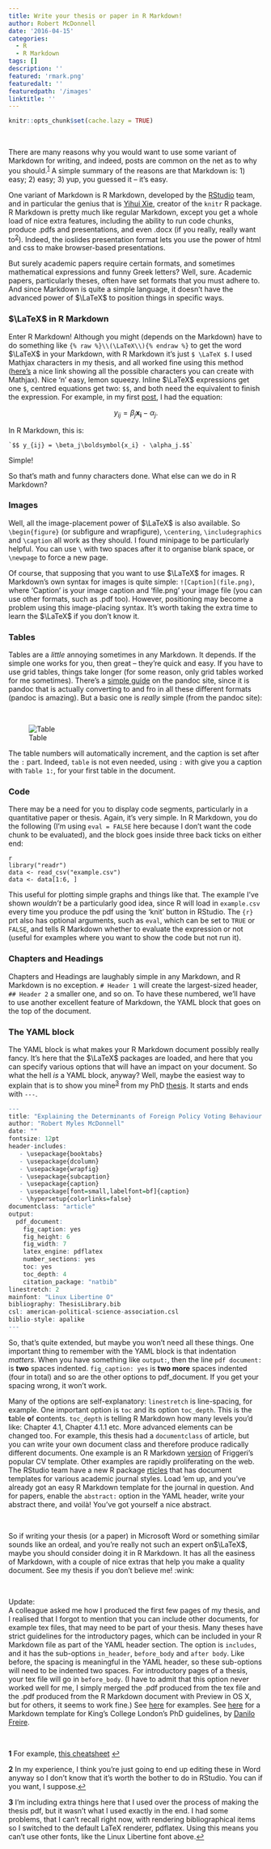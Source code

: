 ```yaml
---
title: Write your thesis or paper in R Markdown!
author: Robert McDonnell
date: '2016-04-15'
categories:
  - R
  - R Markdown
tags: []
description: ''
featured: 'rmark.png'
featuredalt: ''
featuredpath: '/images'
linktitle: ''
---
```


```r
knitr::opts_chunk$set(cache.lazy = TRUE)
```

&nbsp;

There are many reasons why you would want to use some variant of Markdown for writing, and indeed, posts are common on the net as to why you should.<sup id="a1">[1](#fn1)</sup> A simple summary of the reasons are that Markdown is: 1) easy; 2) easy; 3) yup, you guessed it -- it's easy.

One variant of Markdown is R Markdown, developed by the [RStudio](https://www.rstudio.com/) team, and in particular the genius that is [Yihui Xie](http://yihui.name/knitr/), creator of the `knitr` R package. R Markdown is pretty much like regular Markdown, except you get a whole load of nice extra features, including the ability to run code chunks, produce .pdfs and presentations, and even .docx (if you really, really want to<sup id="a2">[2](#fn2)</sup>). Indeed, the ioslides presentation format lets you use the power of html and css to make browser-based presentations.  

But surely academic papers require certain formats, and sometimes mathematical expressions and funny Greek letters? Well, sure. Academic papers, particularly theses, often have set formats that you must adhere to. And since Markdown is quite a simple language, it doesn't have the advanced power of $\LaTeX$ to position things in specific ways.

### $\LaTeX$ in R Markdown

Enter R Markdown! Although you might (depends on the Markdown) have to do something like `{% raw %}\\(\LaTeX\\){% endraw %}` to get the word $\LaTeX$ in your Markdown, with R Markdown it's just `$ \LaTeX $`. I used Mathjax characters in my thesis, and all worked fine using this method ([here's](http://www.onemathematicalcat.org/MathJaxDocumentation/TeXSyntax.htm) a nice link showing all the possible characters you can create with Mathjax). Nice 'n' easy, lemon squeezy. Inline $\LaTeX$ expressions get one `$`, centred equations get two: `$$`, and both need the equivalent to finish the expression. For example, in my first [post](http://robertmyles.github.io//post1.html), I had the equation:  


$$y_{ij} = \beta_j\boldsymbol{x_i} - \alpha_j.$$


In R Markdown, this is:  

```
`$$ y_{ij} = \beta_j\boldsymbol{x_i} - \alpha_j.$$` 
```

Simple!

So that's math and funny characters done. What else can we do in R Markdown?

### Images

Well, all the image-placement power of $\LaTeX$ is also available. So `\begin{figure}` (or subfigure and wrapfigure), `\centering`, `\includegraphics` and `\caption` all work as they should. I found minipage to be particularly helpful. You can use `\` with two spaces after it to organise blank space, or `\newpage` to force a new page.  

Of course, that supposing that you want to use $\LaTeX$ for images. R Markdown's own syntax for images is quite simple: `![Caption](file.png)`, where 'Caption' is your image caption and 'file.png' your image file (you can use other formats, such as .pdf too). However, positioning may become a problem using this image-placing syntax. It's worth taking the extra time to learn the $\LaTeX$ if you don't know it.

### Tables

Tables are a *little* annoying sometimes in any Markdown. It depends. If the simple one works for you, then great -- they're quick and easy. If you have to use grid tables, things take longer (for some reason, only grid tables worked for me sometimes). There's a [simple guide](http://pandoc.org/README.html#tables) on the pandoc site, since it is pandoc that is actually converting to and fro in all these different formats (pandoc is amazing). But a basic one is *really* simple (from the pandoc site):

&nbsp;

![Table](http://i.imgur.com/TcbAp2U.png)

The table numbers will automatically increment, and the caption is set after the `:` part. Indeed, `table` is not even needed, using `:` with give you a caption with `Table 1: `, for your first table in the document.

### Code

There may be a need for you to display code segments, particularly in a quantitative paper or thesis. Again, it's very simple. In R Markdown, you do the following (I'm using `eval = FALSE` here because I don't want the code chunk to be evaluated), and the block goes inside three back ticks on either end:

```
{r, eval = FALSE}  
library("readr")
data <- read_csv("example.csv")
data <- data[1:6, ]

```


This useful for plotting simple graphs and things like that. The example I've shown *wouldn't* be a particularly good idea, since R will load in `example.csv` every time you produce the pdf using the 'knit' button in RStudio. The `{r}` prt also has optional arguments, such as `eval`, which can be set to `TRUE` or `FALSE`, and tells R Markdown whether to evaluate the expression or not (useful for examples where you want to show the code but not run it).

### Chapters and Headings

Chapters and Headings are laughably simple in any Markdown, and R Markdown is no exception. `# Header 1` will create the largest-sized header, `## Header 2` a smaller one, and so on. To have these numbered, we'll have to use another excellent feature of Markdown, the YAML block that goes on the top of the document.

### The YAML block  

The YAML block is what makes your R Markdown document possibly really fancy. It's here that the $\LaTeX$ packages are loaded, and here that you can specify various options that will have an impact on your document. So what the hell *is* a YAML block, anyway? Well, maybe the easiest way to explain that is to show you mine<sup id="a3">[3](#fn3)</sup> from my PhD [thesis]({{ site.url }}/assets/Explaining the Determinants of Foreign Policy Voting Behaviour in the Brazilian Houses of Legislature.pdf). It starts and ends with `---`.  

```r
---
title: "Explaining the Determinants of Foreign Policy Voting Behaviour in the Brazilian Houses of Legislature, with a Focus on the Senate"
author: "Robert Myles McDonnell"
date: ""
fontsize: 12pt
header-includes:
   - \usepackage{booktabs}
   - \usepackage{dcolumn}
   - \usepackage{wrapfig}
   - \usepackage{subcaption}
   - \usepackage{caption}
   - \usepackage[font=small,labelfont=bf]{caption}
   - \hypersetup{colorlinks=false}
documentclass: "article"
output:
  pdf_document:
    fig_caption: yes
    fig_height: 6
    fig_width: 7
    latex_engine: pdflatex
    number_sections: yes
    toc: yes
    toc_depth: 4
    citation_package: "natbib"
linestretch: 2
mainfont: "Linux Libertine O"
bibliography: ThesisLibrary.bib
csl: american-political-science-association.csl
biblio-style: apalike
---
```


So, that's quite extended, but maybe you won't need all these things. One important thing to remember with the YAML block is that indentation *matters*. When you have something like `output:`, then the line `pdf document:` is **two** spaces indented. `fig_caption: yes` is **two more** spaces indented (four in total) and so are the other options to pdf_document. If you get your spacing wrong, it won't work.  

Many of the options are self-explanatory: `linestretch` is line-spacing, for example. One important option is `toc` and its option `toc_depth`. This is the **t**able **o**f **c**ontents. `toc_depth` is telling R Markdown how many levels you'd like: Chapter 4.1, Chapter 4.1.1 etc. More advanced elements can be changed too. For example, this thesis had a `documentclass` of article, but you can write your own document class and therefore produce radically different documents. One example is an R Markdown [version](https://github.com/danielkrizian/resume_template) of Friggeri's popular CV template. Other examples are rapidly proliferating on the web. The RStudio team have a new R package [rticles](https://github.com/rstudio/rticles) that has document templates for various academic journal styles. Load 'em up, and you've already got an easy R Markdown template for the journal in question. And for papers, enable the `abstract:` option in the YAML header, write your abstract there, and voilà! You've got yourself a nice abstract.

&nbsp;

So if writing your thesis (or a paper) in Microsoft Word or something similar sounds like an ordeal, and you're really not such an expert on$\LaTeX$, maybe you should consider doing it in R Markdown. It has all the easiness of Markdown, with a couple of nice extras that help you make a quality document. See my thesis if you don't believe me! :wink:

&nbsp;

Update:  
A colleague asked me how I produced the first few pages of my thesis, and I realised that I forgot to mention that you can include other documents, for example tex files, that may need to be part of your thesis. Many theses have strict guidelines for the introductory pages, which can be included in your R Markdown file as part of the YAML header section. The option is `includes`, and it has the sub-options `in_header`, `before_body` and `after body`. Like before, the spacing is meaningful in the YAML header, so these sub-options will need to be indented two spaces. For introductory pages of a thesis, your tex file will go in `before_body`. (I have to admit that this option never worked well for me, I simply merged the .pdf produced from the tex file and the .pdf produced from the R Markdown document with Preview in OS X, but for others, it seems to work fine.) See [here](http://rmarkdown.rstudio.com/markdown_document_format.html) for examples. See [here](https://github.com/danilofreire/kcl-thesis-template-markdown) for a Markdown template for King's College London's PhD guidelines, by [Danilo Freire](http://danilofreire.com/).

&nbsp;


<b id="fn1">1</b> For example, [this cheatsheet](http://markdown-guide.readthedocs.org/en/latest/basics.html) [↩](#a1)   

<b id="fn2">2</b> In my experience, I think you're just going to end up editing these in Word anyway so I don't know that it's worth the bother to do in RStudio. You can if you want, I suppose.[↩](#a2)

<b id="fn3">3</b> I'm including extra things here that I used over the process of making the thesis pdf, but it wasn't what I used exactly in the end. I had some problems, that I can't recall right now, with rendering bibliographical items so I switched to the default LaTeX renderer, pdflatex. Using this means you can't use other fonts, like the Linux Libertine font above.[↩](#a3)
<link rel="image_src" href="http://i.imgur.com/vywFhKA.png?1" />
